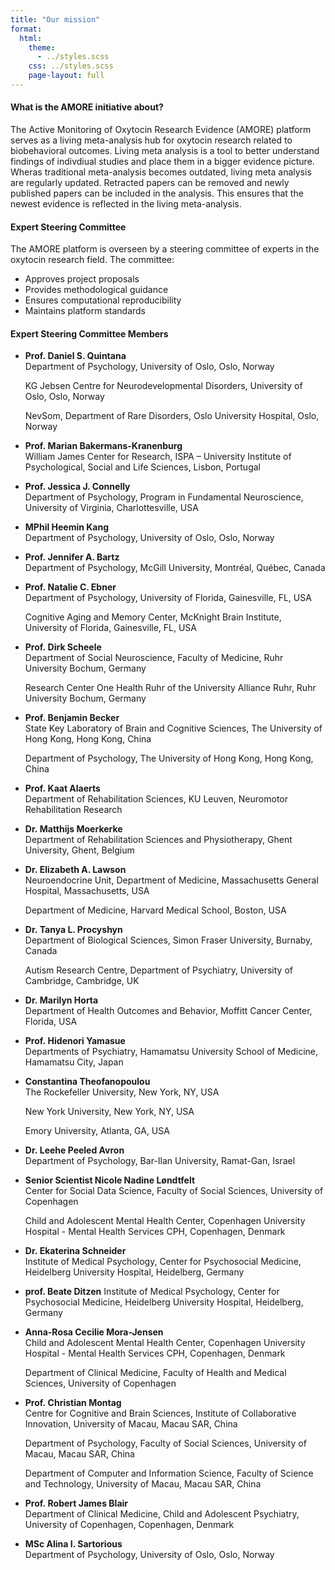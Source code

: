 ```yaml
---
title: "Our mission" 
format:
  html:
    theme: 
      - ../styles.scss
    css: ../styles.scss
    page-layout: full
---
```


::: {.about-container}

::: {.about-section}
#### What is the AMORE initiative about? 
The Active Monitoring of Oxytocin Research Evidence (AMORE) platform serves as a living meta-analysis hub for oxytocin research related to biobehavioral outcomes. Living meta analysis is a tool to better understand findings of indivdiual studies and place them in a bigger evidence picture. Wheras traditional meta-analysis becomes outdated, living meta analysis are regularly updated. Retracted papers can be removed and newly published papers can be included in the analysis. This ensures that the newest evidence is reflected in the living meta-analysis. 
:::

::: {.about-section}
#### Expert Steering Committee
The AMORE platform is overseen by a steering committee of experts in the oxytocin research field. The committee:

- Approves project proposals
- Provides methodological guidance
- Ensures computational reproducibility
- Maintains platform standards
:::

::: {.about-section}
#### Expert Steering Committee Members

- **Prof. Daniel S. Quintana**  
  Department of Psychology, University of Oslo, Oslo, Norway
  
  KG Jebsen Centre for Neurodevelopmental Disorders, University of Oslo, Oslo, Norway
  
  NevSom, Department of Rare Disorders, Oslo University Hospital, Oslo, Norway

- **Prof. Marian Bakermans-Kranenburg**  
  William James Center for Research, ISPA – University Institute of Psychological, Social and Life Sciences, Lisbon, Portugal 

- **Prof. Jessica J. Connelly**  
  Department of Psychology, Program in Fundamental Neuroscience, University of Virginia, Charlottesville, USA

- **MPhil Heemin Kang**  
  Department of Psychology, University of Oslo, Oslo, Norway

- **Prof. Jennifer A. Bartz**  
  Department of Psychology, McGill University, Montréal, Québec, Canada

- **Prof. Natalie C. Ebner**  
  Department of Psychology, University of Florida, Gainesville, FL, USA
  
  Cognitive Aging and Memory Center, McKnight Brain Institute, University of Florida, Gainesville, FL, USA

- **Prof. Dirk Scheele**  
  Department of Social Neuroscience, Faculty of Medicine, Ruhr University Bochum, Germany
  
  Research Center One Health Ruhr of the University Alliance Ruhr, Ruhr University Bochum, Germany

- **Prof. Benjamin Becker**  
  State Key Laboratory of Brain and Cognitive Sciences, The University of Hong Kong, Hong Kong, China
  
  Department of Psychology, The University of Hong Kong, Hong Kong, China

- **Prof. Kaat Alaerts**  
  Department of Rehabilitation Sciences, KU Leuven, Neuromotor Rehabilitation Research

- **Dr. Matthijs Moerkerke**  
  Department of Rehabilitation Sciences and Physiotherapy, Ghent University, Ghent, Belgium  

- **Dr. Elizabeth A. Lawson**  
  Neuroendocrine Unit, Department of Medicine, Massachusetts General Hospital, Massachusetts, USA
  
  Department of Medicine, Harvard Medical School, Boston, USA

- **Dr. Tanya L. Procyshyn**  
  Department of Biological Sciences, Simon Fraser University, Burnaby, Canada
  
  Autism Research Centre, Department of Psychiatry, University of Cambridge, Cambridge, UK

- **Dr. Marilyn Horta**  
  Department of Health Outcomes and Behavior, Moffitt Cancer Center, Florida, USA 

- **Prof. Hidenori Yamasue**  
  Departments of Psychiatry, Hamamatsu University School of Medicine, Hamamatsu City, Japan

- **Constantina Theofanopoulou**  
  The Rockefeller University, New York, NY, USA
  
  New York University, New York, NY, USA
  
  Emory University, Atlanta, GA, USA

- **Dr. Leehe Peeled Avron**  
  Department of Psychology, Bar-Ilan University, Ramat-Gan, Israel

- **Senior Scientist Nicole Nadine Løndtfelt**  
  Center for Social Data Science, Faculty of Social Sciences, University of Copenhagen
  
  Child and Adolescent Mental Health Center, Copenhagen University Hospital - Mental Health Services CPH, Copenhagen, Denmark

- **Dr. Ekaterina Schneider**  
  Institute of Medical Psychology, Center for Psychosocial Medicine, Heidelberg University Hospital, Heidelberg, Germany
  
- **prof. Beate Ditzen**
  Institute of Medical Psychology, Center for Psychosocial Medicine, Heidelberg University Hospital, Heidelberg, Germany
  
- **Anna-Rosa Cecilie Mora-Jensen**  
  Child and Adolescent Mental Health Center, Copenhagen University Hospital - Mental Health Services CPH, Copenhagen, Denmark
  
  Department of Clinical Medicine, Faculty of Health and Medical Sciences, University of Copenhagen
  
- **Prof. Christian Montag**  
  Centre for Cognitive and Brain Sciences, Institute of Collaborative Innovation, University of Macau, Macau SAR, China
  
  Department of Psychology, Faculty of Social Sciences, University of Macau, Macau SAR, China
  
  Department of Computer and Information Science, Faculty of Science and Technology, University of Macau, Macau SAR, China

- **Prof. Robert James Blair**  
  Department of Clinical Medicine, Child and Adolescent Psychiatry, University of Copenhagen, Copenhagen, Denmark

- **MSc Alina I. Sartorious**  
  Department of Psychology, University of Oslo, Oslo, Norway
:::

:::
